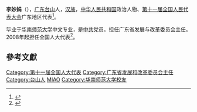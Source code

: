 '''李妙娟'''（{{bd|1950年||}}），[[广东|广东]][[台山市|台山]]人，[[汉族|汉族]]，[[中华人民共和国|中华人民共和国]]政治人物、[[第十一届全国人民代表大会|第十一届全国人民代表大会]]广东地区代表<ref>{{cite web|author=新华网|title=第十一届全国人大代表|url=http://news.xinhuanet.com/ziliao/2008-03/03/content_7708230.htm?node=36628|publisher=新华网|accessdate=2014-01-07|archive-date=2014-01-10|archive-url=https://web.archive.org/web/20140110211415/http://news.xinhuanet.com/ziliao/2008-03/03/content_7708230.htm?node=36628|dead-url=no}}</ref>。

毕业于[[华南师范大学|华南师范大学]]中文专业，是[[中共|中共]]党员。担任广东省发展与改革委员会主任。2008年起担任全国人大代表<ref>{{cite news|title=全国人大代表信息-李妙娟|url= http://210.82.31.1:8084/delegate/viewDelegate.action?dbid=111834|accessdate=2013-04-05|newspaper=全国人大网|archive-url=https://web.archive.org/web/20140522052340/http://www.npc.gov.cn/delegate/viewDelegate.action?dbid=111834|archive-date=2014-05-22|dead-url=yes}}</ref>。

==參考文獻==
{{reflist}}
[[Category:第十一届全国人大代表|Category:第十一届全国人大代表]]
[[Category:广东省发展和改革委员会主任|Category:广东省发展和改革委员会主任]]
[[Category:台山人|Category:台山人]]
[[Category:李姓|MIAO]]
[[Category:华南师范大学校友|Category:华南师范大学校友]]